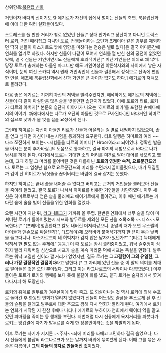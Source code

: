 상위항목:[[북유럽 신화]]

거인이자 바다의 신이기도 한 에기르가 자신의 집에서 벌이는 신들의 축연. 북유럽신화에 이에 대한 여러 설화들이 있다.

스트레스를 풀 만한 거리가 별로 없었던 신들[* 상대 안가리고 장난치고 다니던 트릭스터 로키, 거인 때려잡고 다니던 토르, 전쟁놀이하는 오딘과 프레이아 같은 경우를 제외하면 딱히 신들이 아스가르드 밖에 영향을 미쳤다는 전승은 별로 없다]은 결국 어디든간에 연회를 열기로 하였다. 하지만 신들이 다같이 모여서 연회를 열 만한 신의 궁전이 없었던 탓에, 결국 신들은 거인이면서도 신들에게 호의적이던[* 이런 거인들은 의외로 꽤 많다. 당장 토르가 총애하는 아들인 마그니만 해도 거인여성인 야른삭사와의 사이에서 낳은 자식이며, 눈의 여신 스카디 역시 원래 거인족인데 신들과 결혼해서 정식으로 신족에 편입한 인물. 애초에 북유럽신화에서 신과 거인은 큰 차이가 없기도 하다.] 에기르의 저택으로 몰려갔다.

마음 좋은 에기르는 기꺼히 자신의 저택을 빌려주었지만, 애석하게도 에기르의 저택에는 신들이 다 같이 마실만큼 많은 술을 빚을만한 솥단지가 없었다. 이에 토르와 티르, 로키가 티르의 아버지[* 본문의 솥단지 이야기가 나오는 '히미르의 비가'를 포함한 古에다에서의 이야기. 新에다에서는 티르가 오딘의 아들인 것으로 묘사된다.]인 바다거인 히미르의 집으로 찾아가 술 빚을 솥을 요청하게 된다.

그런데 히미르는 자신이 아들인 티르가 신들과 어울리는 걸 별로 내켜하지 않았으며, 솥을 얻고 싶다면 자신이 내는 시험을 통과하라 요구한다. 티르 일행은 히미르의 여러 ~~다소 쪼잔하게 보이는~~시험들을 티르의 어머니[* Hroðr이라고 되어있다. 정확한 발음을 아시는 분이 추가바람.]의 도움으로 통과하고, 결국 마지막 시험으로서 바다로 나가 낚시를 하게 된다. 여기에서 토르는 거대한 소의 머리를 미끼로 달아 대어를 낚으려고 했는데, 그때 하필 그 머리를 물어버린 것은 다름아닌 '''토르의 영원한 숙적, 요르문간드'''였다. 토르는 그 엄청난 힘으로 요르문간드의 머리를 수면까지 끌어올렸으나, 배가 뒤집힐까 겁이 난 히미르가 낚싯줄을 끊어버리는 바람에 결국 잡지는 못했다.

하지만 히미르는 끝내 솥을 내어줄 수 없다고 버티고는 근처의 거인들을 불러모아 신들을 죽이려 들었고, 결국 토르가 나서서 히미르를 비롯한 거인들을 처단하였다. 이후 세 신은 히미르로부터 얻은 솥을 둘러메고 에이기르에게 돌아갔고, 이후 매년 에기르는 커다란 솥에 술을 빚어 신들을 위한 연회를 열었다.


오랜 시간이 지난 뒤, [[라그나로크]]가 가까워 올 무렵. 한번은 연회에서 너무 술을 많이 마셔버린 로키가 돌아버렸는지 시프와 발두르를 제외한 모든 신을 조목조목 ~~디스~~모욕한다.[* "(프레이)청혼한다고 칼도 내버린 머저리같으니. 종말의 때가 오면 무스펠의 아이들과 맨손으로 싸울텐가?", "(프레야)제 오라비와 붙어먹기까지 한 년이 무슨 낮짝을 들고다니나. 아스가르드에 네 허벅지가 감지 않은 남자가 있던가?" "(티르) 늑대에게 먹혀서 한 팔도 없는 주제에." 등등.] 이 때 토르는 잠시 출타중이었고, 워낙 술주정이 심하자 빨리 재워버릴 심산으로 시프가 술을 계속 따라준 덕에 시프는 독설을 면했다. 발두르는 워낙 고결한 신이라 깔 거리가 없었지만, 결국 로키는 '''그 고결함이 그의 유일한, 그러나 가장 결정적인 결점이다'''라고 말한다.[* 그 자리에 있던 신들 중 이 말의 의미를 제대로 알아들은 것은 오딘 뿐이었다. 그리고 이는 라그나로크의 서막이나 다름없었다.] 이후 돌아온 토르가 로키의 행패를 보다 못해 불같이 화를 냈고, 결국 로키는 술자리에서 쫓겨나다시피 해 도망친다.

로키의 흉계로 발두르가 겨우살이에 맞아 죽고, 또 되살아나는 것 역시 로키에 의해 수포로 돌아간 후 한동안 연회가 열리지 않았다가 신들이 어느정도 슬픔을 추스르게 된 후 신들의 슬픔을 달래고 발두르에 대한 추모도 겸해 다시 연회가 열리게 된다. 여기에서 로키는 연회가 시작된 지 한참 후에나 나타나 에기르의 부하이자 연회에서 웨이터 역을 맡고있던 피마펭을 죽이는 등 행패를 부린다. 저번처럼 다시 신들에게 욕지거리를 퍼붓다가 로키는 엉겁결에 자기가 발두르를 죽게 한 장본인이라는 것을 까발리게 된다.

이후 로키는 자기가 저지른 ~~주사~~죄에 머리를 싸매고 고민하다 결국 숨었으나, 다시 신들에게 붙잡혀 라그나로크가 오는 날까지 바위에 묶여있게 된다. 이때 그를 묶은 사슬은 다름아닌 '''그의 아들의 창자로 만들어진 것'''이었다.
